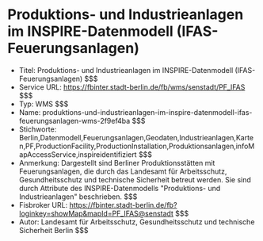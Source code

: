 # Produktions- und Industrieanlagen im INSPIRE-Datenmodell (IFAS-Feuerungsanlagen)
- Titel: Produktions- und Industrieanlagen im INSPIRE-Datenmodell (IFAS-Feuerungsanlagen) $$$
- Service URL: https://fbinter.stadt-berlin.de/fb/wms/senstadt/PF_IFAS $$$
- Typ: WMS $$$
- Name: produktions-und-industrieanlagen-im-inspire-datenmodell-ifas-feuerungsanlagen-wms-2f9ef4ba $$$
- Stichworte: Berlin,Datenmodell,Feuerungsanlagen,Geodaten,Industrieanlagen,Karten,PF,ProductionFacility,ProductionInstallation,Produktionsanlagen,infoMapAccessService,inspireidentifiziert $$$
- Anmerkung: Dargestellt sind Berliner Produktionsstätten mit Feuerungsanlagen, die durch das Landesamt für Arbeitsschutz, Gesundheitsschutz und technische Sicherheit betreut werden. Sie sind durch Attribute des INSPIRE-Datenmodells "Produktions- und Industrieanlagen" beschrieben. $$$
- Fisbroker URL: https://fbinter.stadt-berlin.de/fb?loginkey=showMap&mapId=PF_IFAS@senstadt $$$
- Autor: Landesamt für Arbeitsschutz, Gesundheitsschutz und technische Sicherheit Berlin $$$

